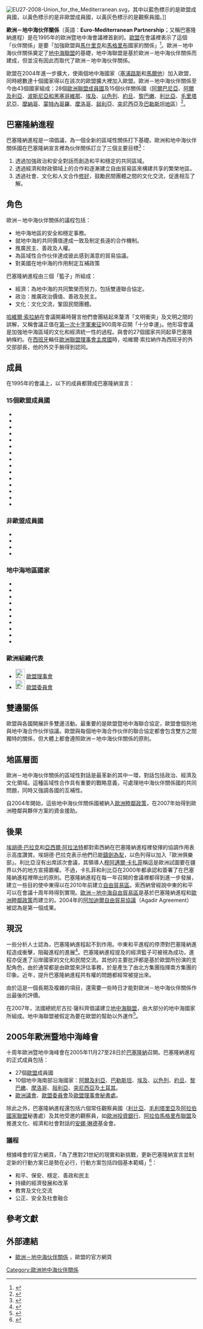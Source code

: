 [[File:EU27-2008-Union_for_the_Mediterranean.svg|thumb]]，其中以藍色標示的是歐盟成員國，以黃色標示的是非歐盟成員國，以黃灰色標示的是觀察員國。]]

'''歐洲－地中海伙伴關係'''（英語：'''Euro-Mediterranean Partnership'''；又稱巴塞隆納進程）是在1995年的歐洲暨地中海會議裡首創的。[[歐盟|歐盟]]在會議裡表示了這個「伙伴關係」是要「加強歐盟與[[馬什里克|馬什里克]]和[[馬格里布|馬格里布]]國家的關係」<ref>{{cite book | language = en | author = Charlotte Bretherton、John Vogler | title = ''The European Union as a global actor'' | date = 2006年 | publisher = Routledge | isbn = 0415282454 | pages = 第184頁 }}</ref>。歐洲－地中海伙伴關係奠定了[[地中海聯盟|地中海聯盟]]的基礎，地中海聯盟是基於歐洲－地中海伙伴關係而建成，但並沒有因此而取代了歐洲－地中海伙伴關係。

歐盟在2004年進一步擴大，使兩個地中海國家（[[塞浦路斯|塞浦路斯]]和[[馬爾他|馬爾他]]）加入歐盟，同時總數達十個國家得以在該次的歐盟擴大裡加入歐盟。歐洲－地中海伙伴關係至今由43個國家組成：28個[[歐洲聯盟成員國|歐洲聯盟成員國]]及15個伙伴關係國（[[阿爾巴尼亞|阿爾巴尼亞]]、[[阿爾及利亞|阿爾及利亞]]、[[波斯尼亞和黑塞哥維那|波斯尼亞和黑塞哥維那]]、[[埃及|埃及]]、[[以色列|以色列]]、[[約旦|約旦]]、[[黎巴嫩|黎巴嫩]]、[[利比亞|利比亞]]、[[毛里塔尼亞|毛里塔尼亞]]、[[摩納哥|摩納哥]]、[[蒙特內哥羅|蒙特內哥羅]]、[[摩洛哥|摩洛哥]]、[[敍利亞|敍利亞]]、[[突尼西亞|突尼西亞]]及[[巴勒斯坦|巴勒斯坦地區]]）<ref>{{cite web | language = en | publisher = EU | title = The Euro-Mediterranean Partnership | url = http://eeas.europa.eu/euromed/index_en.htm | accessdate = 2010-07-26 | archive-date = 2016-08-10 | archive-url = https://web.archive.org/web/20160810162706/http://www.eeas.europa.eu/euromed/index_en.htm | dead-url = no }}</ref>。

== 巴塞隆納進程 ==

巴塞隆納進程是一項倡議，為一個全新的區域性關係打下基礎。歐洲和地中海伙伴關係國在巴塞隆納宣言裡為伙伴關係訂立了三個主要目標<ref>{{cite book | language = en | author = Hans Günter Brauch | title = ''Security and environment in the Mediterranean: conceptualising security and environmental conflicts'' | url = https://archive.org/details/securityenvironm0000unse | date = 2003年 | publisher = Springer | isbn = 3540401075 | pages = 第218頁 }}</ref>：

# 透過加強政治和安全對話而創造和平和穩定的共同區域。
# 透過經濟和財政領域上的合作和逐漸建立自由貿易區來構建共享的繁榮地區。
# 透過社會、文化和人文合作[[修好|修好]]，鼓勵民間團體之間的文化交流，促進相互了解。

== 角色 ==

歐洲－地中海伙伴關係的議程包括：
* 地中海地區的安全和穩定事務。
* 就地中海的共同價值達成一致及制定長遠的合作機制。
* 推廣民主、善政及人權。
* 為區域性合作伙伴達成彼此感到滿意的貿易協議。
* 對美國在地中海的作用制定互補政策

巴塞隆納進程由三個「籃子」所組成：

* 經濟：為地中海的共同繁榮而努力，包括雙邊聯合協定。
* 政治：推廣政治價值、善政及民主。
* 文化：文化交流，鞏固民間團體。

[[哈維爾·索拉納|哈維爾·索拉納]]在會議開幕時聲言他們會團結起來釐清「文明衝突」及文明之間的誤解，又稱會議正值在[[第一次十字軍東征|第一次十字軍東征]]900周年召開「十分幸運」。他形容會議是加強地中海區域的文化和經濟統一性的過程。與會的27個國家共同起草巴塞隆納條約。在[[西班牙|西班牙]]輪任[[歐洲聯盟理事會主席國|歐洲聯盟理事會主席國]]時，哈維爾·索拉納作為西班牙的外交部部長，他的外交手腕得到認同。

== 成員 ==

在1995年的會議上，以下的成員都贊成巴塞隆納宣言：

=== 15個歐盟成員國 ===
* {{AUT}}
* {{BEL}}
* {{DNK}}
* {{DEU}}
* {{ESP}}
* {{FIN}}
* {{FRA}}
* {{GRC}}
* {{IRL}}
* {{ITA}}
* {{LUX}}
* {{NLD}}
* {{PRT}}
* {{UK}}
* {{SWE}}

=== 非歐盟成員國 ===
* {{CRO}}
* {{CYP}}
* {{MLT}}
* {{TUR}}

=== 地中海地區國家 ===
* {{DZA}}
* {{EGY}}
* {{ISR}}
* {{JOR}}
* {{LBN}}
* {{MAR}}
* {{MRT}}
* {{SYR}}
* {{TUN}}
* {{PSE}}

=== 歐洲組織代表 ===
* [[File:Flag_of_Europe.svg|25px]] [[歐盟理事會|歐盟理事會]]
* [[File:Flag_of_Europe.svg|25px]] [[歐盟委員會|歐盟委員會]]

== 雙邊關係 ==

歐盟與各國開展許多雙邊活動。最重要的是歐盟暨地中海聯合協定，歐盟會個別地與地中海合作伙伴協議。歐盟與每個地中海合作伙伴的聯合協定都會包含雙方之間獨特的關係，但大體上都會遵照歐洲－地中海伙伴關係的原則。

== 地區層面 ==

歐洲－地中海伙伴關係的區域性對話是最革新的其中一環，對話包括政治、經濟及文化領域。這種區域性合作具有重要的戰略意義，可處理地中海伙伴關係國的共同問題，同時又強調各國的互補性。

自2004年開始，這些地中海伙伴關係國被納入[[歐洲睦鄰政策|歐洲睦鄰政策]]，在2007年始得到歐洲睦鄰與夥伴方案的資金援助。

== 後果 ==

[[埃胡德·巴拉克|埃胡德·巴拉克]]和[[亞西爾·阿拉法特|亞西爾·阿拉法特]]都對索西納在巴塞隆納進程裡發揮的協調作用表示高度讚賞。埃胡德·巴拉克表示他們已能[[鑄劍為犁|鑄劍為犁]]，以色列得以加入「歐洲俱樂部」。利比亞沒有出席該次會議，其領導人[[穆阿邁爾·卡扎菲|穆阿邁爾·卡扎菲]]稱這是歐洲試圖要在疆界以外的地方宣揚霸權。不過，卡扎菲和利比亞在2000年都承認和簽署了在巴塞隆納進程裡帶出的原則。巴塞隆納進程在每一年召開的會議裡都得到進一步發展，建立一些目的使中東得以在2010年前建立[[自由貿易區|自由貿易區]]。索西納曾經說中東的和平可以在會議十周年時得到實現。[[歐洲－地中海自由貿易區|歐洲－地中海自由貿易區]]是基於巴塞隆納進程和[[歐洲睦鄰政策|歐洲睦鄰政策]]而建立的。2004年的[[阿加迪爾自由貿易協議|阿加迪爾自由貿易協議]]（Agadir Agreement）被認為是第一個成果。

== 現況 ==

一些分析人士認為，巴塞隆納進程起不到作用。中東和平進程的停滯對巴塞隆納進程造成衝擊，阻礙進程的進展<ref>{{cite book | language = en | author = European Union Committee | title = ''The EU and the Middle East Peace Process'' | volume = 第2冊 | date = 2007年 | publisher = The Stationery Office | isbn = 010401122X | pages = 第12頁 }}</ref>。巴塞隆納進程提及的經濟籃子可被視為成功，進程亦促進了沿岸國家的文化和民間交流。其他的主要批評都是基於歐盟所扮演的支配角色，由於通常都是由歐盟來評估事務，於是產生了由北方集團指揮南方集團的印象。近年，提升巴塞隆納進程共有權的問題都經常被提出來。

由於這是一個長期及複雜的項目，還需要一些時日才能對歐洲－地中海伙伴關係作出最後的評價。

在2007年，法國總統尼古拉·薩科齊倡議建立[[地中海聯盟|地中海聯盟]]，由大部分的地中海國家所組成。地中海聯盟被假定為要在歐盟的幫助以外運作<ref>{{cite book | language = en | author = Nathaniel Copsey、Tim Haughton | title = ''The Jcms Annual Review of the European Union in 2008'' | date = 2009年 | publisher = John Wiley and Sons | isbn = 1405189142 | pages = 第201頁 }}</ref>。

== 2005年歐洲暨地中海峰會 ==

十周年歐洲暨地中海峰會在2005年11月27至28日於[[巴塞隆納|巴塞隆納]]召開。巴塞隆納進程的正式成員包括：
* 27個[[歐洲聯盟|歐盟]]成員國
* 10個地中海南部沿海國家：[[阿爾及利亞|阿爾及利亞]]、[[巴勒斯坦民族權力機構|巴勒斯坦]]、[[埃及|埃及]]、[[以色列|以色列]]、[[約旦|約旦]]、[[黎巴嫩|黎巴嫩]]、[[摩洛哥|摩洛哥]]、[[敍利亞|敍利亞]]、[[突尼西亞|突尼西亞]]及[[土耳其|土耳其]]。
* [[歐洲議會|歐洲議會]]、[[歐盟委員會|歐盟委員會]]及[[歐盟理事會|歐盟理事會]][[歐盟理事會秘書處|秘書處]]。

除此之外，巴塞隆納進程還包括六個常任觀察員國（[[利比亞|利比亞]]、[[毛利塔里亞|毛利塔里亞]]及[[阿拉伯國家聯盟|阿拉伯國家聯盟]]秘書處）及其他受邀的觀察員，如[[歐洲投資銀行|歐洲投資銀行]]、[[阿拉伯馬格里布聯盟|阿拉伯馬格里布聯盟]]及推進文化、經濟和社會對話的[[安娜·琳德|安娜·琳德]]基金會。

=== 議程 ===

根據峰會的官方網頁，「為了應對21世紀的現實和新挑戰，更新巴塞隆納宣言並制定新的行動方案已是勢在必行，行動方案包括四個基本範疇」<ref>{{cite web | language = en | publisher = Euromediterranean Summit 2005 | title = The Mediterranean, a point of encounter | url = http://www.euromedbarcelona.org/EN/PtoEncuentro/ACptoEncuentro/index.html | accessdate = 2010-07-30 | archive-url = https://web.archive.org/web/20110726041857/http://www.euromedbarcelona.org/EN/PtoEncuentro/ACptoEncuentro/index.html | archive-date = 2011-07-26 | dead-url = yes }}</ref>：

* 和平、保安、穩定、善政和民主
* 持續的經濟發展和改革
* 教育及文化交流
* 公正、安全及社會融合

== 參考文獻 ==
<div class="references-small">
<references></references>
</div>

== 外部連結 ==
* {{en}}[http://ec.europa.eu/external_relations/euromed/index_en.htm 歐洲－地中海伙伴關係] {{Wayback|url=http://ec.europa.eu/external_relations/euromed/index_en.htm |date=20081027095904 }}，歐盟的官方網頁

{{地中海聯盟}}
{{Authority control}}
[[Category:歐洲地中海伙伴關係|Category:歐洲地中海伙伴關係]]